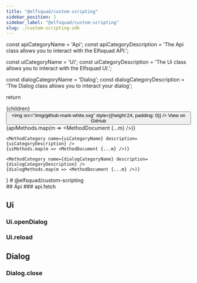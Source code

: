 ```yaml
---
title: "@elfsquad/custom-scripting"
sidebar_position: 1
sidebar_label: "@elfsquad/custom-scripting"
slug: ./custom-scripting-sdk
---
```




  const apiCategoryName = 'Api';
  const apiCategoryDescription = 'The Api class allows you to interact with the Elfsquad API.';

  const uiCategoryName = 'Ui';
  const uiCategoryDescription = 'The Ui class allows you to interact with the Elfsquad UI.';

  const dialogCategoryName = 'Dialog';
  const dialogCategoryDescription = 'The Dialog class allows you to interact your dialog';

  return <div class="space-y-32">
    <div class="flex justify-between items-center">
      {children}
      <Link to="https://github.com/elfsquad/configurator">
        <button class="bg-gray-700 text-white px-4 py-2 rounded-md flex items-center gap-2 mt-[-18px]">
          <img src="/img/github-mark-white.svg" style={{height:24, padding: 0}} />
          View on GitHub
        </button>
      </Link>
    </div>
    <MethodCategory name={apiCategoryName} description={apiCategoryDescription} />
    {apiMethods.map(m => <MethodDocument {...m} />)}

    <MethodCategory name={uiCategoryName} description={uiCategoryDescription} />
    {uiMethods.map(m => <MethodDocument {...m} />)}

    <MethodCategory name={dialogCategoryName} description={dialogCategoryDescription} />
    {dialogMethods.map(m => <MethodDocument {...m} />)}
  </div>
}

<Content>
  # @elfsquad/custom-scripting
</Content>


<div class="hidden">
  ## Api
  ### api.fetch

  ## Ui
  ### Ui.openDialog
  ### Ui.reload

  ## Dialog
  ### Dialog.close
</div>

